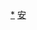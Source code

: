 {{NavboxV2
|name = 联合国安全理事会
|state = {{{state|autocollapse}}}
|title = {{UNO}}[[联合国安全理事会|安全理事会]]
|bodyclass = hlist

|group1 = 权力
|list1  = 
*[[s:聯合國憲章#第五章 安全理事會|聯合國憲章第五章]]
*[[s:聯合國憲章#第七章 對於和平之威脅和平之破壞及侵略行為之應付辦法|聯合國憲章第七章]]
*[[聯合國安全理事會否決權|否决权]]
*[[联合国安全理事会决议|决议]]
*[[联合国安全理事会改革|改革]]

|group2 = 组织结构
|list2  = 
*{{Le|联合国军事观察员|United Nations Military Observer|军事观察员}}
*{{Le|联合国建设和平委员会|Peacebuilding Commission|建设和平委员会}}
*{{Le|联合国安全理事会反恐怖主义委员会|United Nations Security Council Counter-Terrorism Committee|反恐怖主义委员会}}
*{{Le|联合国维和行动历史|History of United Nations peacekeeping|维和行动}}

|group3 = 使命
|list3  = 
*[[联合国军]]
**[[朝鮮半島衝突]]
*{{Le|联合行动力量|Unified Task Force}}

|group4 = [[联合国安全理事会常任理事国|常任理事国]]<br />（[[聯合國安全理事會否決權|否決權]]）
|list4-type =vertical
|list4-border=child
|list4-above = 
* {{Flagicon|USA}}{{Flagicon|USSR}}{{Flagicon|UK}} [[雅尔塔会议]]
* {{Flagicon|ROC}} → {{Flagicon|PRC}} [[聯合國大會第2758號決議|中国代表权变更]]
* {{Flagicon|USSR}} → {{Flagicon|RUS}} [[苏联解体]]
* {{Flagicon|BRA}}{{Flagicon|DEU}}{{Flagicon|IND}}{{Flagicon|JPN}} [[四國聯盟]]
** [[联合国改革]]

|list4-group1 = 1945年－1971年<br />（创始国）
|list4-list1 = 
* {{USA}}
* {{URS}}
* {{GBR}}
* {{ROC}}
* {{FRA}}
|list4-group2 = 1971年－1991年
|list4-list2 = 
* {{USA}}
* {{URS}}
* {{GBR}}
* {{PRC}}
* {{FRA}}
|list4-group3 = 1991年－至今
|list4-list3 = 
* {{USA}}
* {{RUS}}
* {{GBR}}
* {{PRC}}
* {{FRA}}

|group5 = [[联合国安全理事会#非常任理事国|非常任理事国]]<br />（[[Template:聯合國安全理事會選舉|选举]]）
|list5-type =vertical
|list5-border=child
|list5-evenodd = swap
|list5-group1 = 2021年－2022年
|list5-list1 = 
* {{Flag|India}}
* {{Flag|Ireland}}
* {{Flag|Kenya}}
* {{Flag|Mexico}}
* {{Flag|Norway}}
|list5-group2 = 2022年－2023年
|list5-list2 = 
* {{Flag|Albania}}
* {{Flag|Brazil}}
* {{Flag|Ghana}}
* {{Flag|Gabon}}
* {{Flag|United Arab Emirates}}

|below = [[联合国安全理事会决议]]
}}<noinclude>
[[Category:联合国安全理事会|*]]
[[Category:联合国导航模板|安]]
</noinclude>